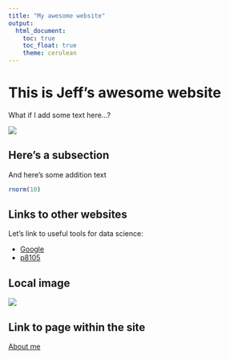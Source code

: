 ```yaml
---
title: "My awesome website"
output: 
  html_document:
    toc: true
    toc_float: true
    theme: cerulean
---
```


# This is Jeff's awesome website

What if I add some text here...?

![](https://media.giphy.com/media/drXGoW1iudhKw/giphy.gif)

## Here's a subsection

And here's some addition text

```r
rnorm(10)
```

## Links to other websites

Let's link to useful tools for data science:

* [Google](https://www.google.com/)
* [p8105](https://p8105.com)

## Local image

![](Image/233.png)

## Link to page within the site

[About me](about.html)

